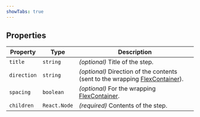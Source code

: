 ```yaml
---
showTabs: true
---
```


## Properties

| Property    | Type         | Description                                                                                                                    |
| ----------- | ------------ | ------------------------------------------------------------------------------------------------------------------------------ |
| `title`     | `string`     | _(optional)_ Title of the step.                                                                                                |
| `direction` | `string`     | _(optional)_ Direction of the contents (sent to the wrapping [FlexContainer](/uilib/extensions/deposit/Layout/FlexContainer)). |
| `spacing`   | `boolean`    | _(optional)_ For the wrapping [FlexContainer](/uilib/extensions/deposit/Layout/FlexContainer).                                 |
| `children`  | `React.Node` | _(required)_ Contents of the step.                                                                                             |
